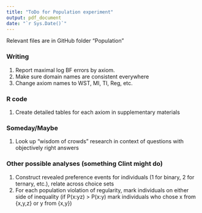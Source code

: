 ```yaml
---
title: "ToDo for Population experiment"
output: pdf_document
date: "`r Sys.Date()`"
---
```


Relevant files are in GitHub folder “Population”

### Writing

1. Report maximal log BF errors by axiom.
1. Make sure domain names are consistent everywhere
1. Change axiom names to WST, MI, TI, Reg, etc.

### R code

1. Create detailed tables for each axiom in supplementary materials

### Someday/Maybe

1. Look up “wisdom of crowds” research in context of questions with objectively right answers

### Other possible analyses (something Clint might do)

1. Construct revealed preference events for individuals (1 for binary, 2 for ternary, etc.), relate across choice sets
1. For each population violation of regularity, mark individuals on either side of inequality (if P(x:yz) > P(x:y) mark individuals who chose x from {x,y,z} or y from {x,y})
